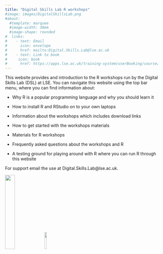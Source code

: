 ```yaml
---
title: "Digital Skills Lab R workshops"
#image: images/DigitalSkillsLab.png
#about:
  #template: marquee
  #image-width: 30em
  #image-shape: rounded
#  links: 
#    - text: Email
#      icon: envelope
#      href: mailto:Digital.Skills.Lab@lse.ac.uk
#    - text: Link to book
#     icon: book
#      href: https://apps.lse.ac.uk/training-system/userBooking/course/9774459
---
```


This website provides and introduction to the R workshops run by the Digital Skills Lab (DSL) at LSE. You can navigate this website using the top bar menu, where you can find information about:

-   Why R is a popular programming language and why you should learn it

-   How to install R and RStudio on to your own laptops

-   Information about the workshops which includes download links

-   How to get started with the workshops materials

-   Materials for R workshops

-   Frequently asked questions about the workshops and R

-   A testing ground for playing around with R where you can run R through this website

For support email the use at Digital.Skills.Lab\@lse.ac.uk.

![](images/DigitalSkillsLab.png){width="25%"} ![](images/r_logo.png){width="12%"}
